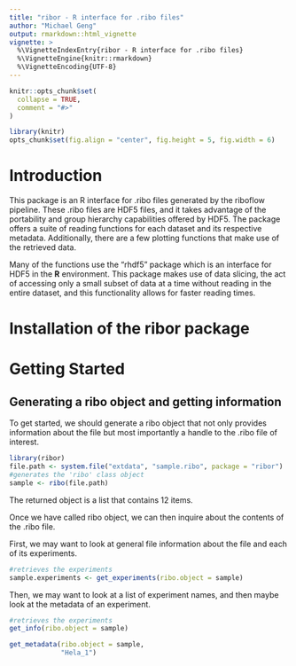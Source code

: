---
title: "ribor - R interface for .ribo files"
author: "Michael Geng"
output: rmarkdown::html_vignette
vignette: >
  %\VignetteIndexEntry{ribor - R interface for .ribo files}
  %\VignetteEngine{knitr::rmarkdown}
  %\VignetteEncoding{UTF-8}
---

```{r, include = FALSE}
knitr::opts_chunk$set(
  collapse = TRUE,
  comment = "#>"
)
```
```{r global_options, include=FALSE}
library(knitr)
opts_chunk$set(fig.align = "center", fig.height = 5, fig.width = 6)
```

# Introduction
This package is an R interface for .ribo files generated by the riboflow
pipeline. These .ribo files are HDF5 files, and it takes advantage of the
portability and group hierarchy capabilities offered by HDF5. The package
offers a suite of reading functions for each dataset and its respective 
metadata. Additionally, there are a few plotting functions that make use of 
the retrieved data.

Many of the functions use the "rhdf5" package which is an  interface for 
HDF5 in the **R** environment. This package makes use of data slicing, the act
of accessing only a small subset of data at a time without reading in the 
entire dataset, and this functionality allows for faster reading times.

# Installation of the ribor package 

# Getting Started 

## Generating a ribo object and getting information

To get started, we should generate a ribo object that not only provides 
information about the file but most importantly a handle to the .ribo file
of interest.

```{r createRibo}
library(ribor)
file.path <- system.file("extdata", "sample.ribo", package = "ribor")
#generates the 'ribo' class object 
sample <- ribo(file.path)
```

The returned object is a list that contains 12 items.

Once we have called ribo object, we can then inquire about the contents of the
.ribo file.

First, we may want to look at general file information about the file and each
of its experiments.
```{r get_experiments}
#retrieves the experiments
sample.experiments <- get_experiments(ribo.object = sample)
```

Then, we may want to look at a list of experiment names, and then maybe look at the metadata of an experiment.
```{r get_info}
#retrieves the experiments
get_info(ribo.object = sample)

get_metadata(ribo.object = sample,
             "Hela_1")
```
